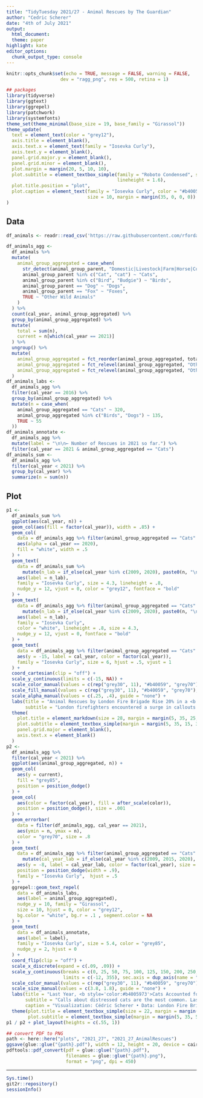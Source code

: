 ```yaml
---
title: "TidyTuesday 2021/27 - Animal Rescues by The Guardian"
author: "Cedric Scherer"
date: "4th of July 2021"
output:
  html_document:
  theme: paper
highlight: kate
editor_options:
  chunk_output_type: console
---
```

  
  ```r
knitr::opts_chunk$set(echo = TRUE, message = FALSE, warning = FALSE, 
                      dev = "ragg_png", res = 500, retina = 1)
```

```r
## packages
library(tidyverse)
library(ggtext)
library(ggrepel)
library(patchwork)
library(systemfonts)
theme_set(theme_minimal(base_size = 19, base_family = "Girassol"))
theme_update(
  text = element_text(color = "grey12"),
  axis.title = element_blank(),
  axis.text.x = element_text(family = "Iosevka Curly"),
  axis.text.y = element_blank(),
  panel.grid.major.y = element_blank(),
  panel.grid.minor = element_blank(),
  plot.margin = margin(20, 5, 10, 10),
  plot.subtitle = element_textbox_simple(family = "Roboto Condensed", size = 14,
                                         lineheight = 1.6),
  plot.title.position = "plot",
  plot.caption = element_text(family = "Iosevka Curly", color = "#b40059", hjust = .5,
                              size = 10, margin = margin(35, 0, 0, 0))
)
```

## Data

```r
df_animals <- readr::read_csv('https://raw.githubusercontent.com/rfordatascience/tidytuesday/master/data/2021/2021-06-29/animal_rescues.csv')
```

```r
df_animals_agg <-
  df_animals %>% 
  mutate(
    animal_group_aggregated = case_when(
      str_detect(animal_group_parent, "Domestic|Livestock|Farm|Horse|Cow|Sheep|Goat|Lamb|Bull") ~ "Other Domestic Animals",
      animal_group_parent %in% c("Cat", "cat") ~ "Cats",
      animal_group_parent %in% c("Bird", "Budgie") ~ "Birds",
      animal_group_parent == "Dog" ~ "Dogs",
      animal_group_parent == "Fox" ~ "Foxes",
      TRUE ~ "Other Wild Animals"
    )
  ) %>% 
  count(cal_year, animal_group_aggregated) %>% 
  group_by(animal_group_aggregated) %>% 
  mutate(
    total = sum(n),
    current = n[which(cal_year == 2021)]
  ) %>% 
  ungroup() %>% 
  mutate(
    animal_group_aggregated = fct_reorder(animal_group_aggregated, total),
    animal_group_aggregated = fct_relevel(animal_group_aggregated, "Other Domestic Animals", after = 0),
    animal_group_aggregated = fct_relevel(animal_group_aggregated, "Other Wild Animals", after = 0)
  )
df_animals_labs <-
  df_animals_agg %>% 
  filter(cal_year == 2016) %>% 
  group_by(animal_group_aggregated) %>% 
  mutate(n = case_when(
    animal_group_aggregated == "Cats" ~ 320,
    animal_group_aggregated %in% c("Birds", "Dogs") ~ 135,
    TRUE ~ 55
  ))
df_animals_annotate <-
  df_animals_agg %>% 
  mutate(label = "\n\n← Number of Rescues in 2021 so far.") %>% 
  filter(cal_year == 2021 & animal_group_aggregated == "Cats")
df_animals_sum <-
  df_animals_agg %>% 
  filter(cal_year < 2021) %>% 
  group_by(cal_year) %>% 
  summarize(n = sum(n))
```

## Plot

```r
p1 <- 
  df_animals_sum %>% 
  ggplot(aes(cal_year, n)) +
  geom_col(aes(fill = factor(cal_year)), width = .85) +
  geom_col(
    data = df_animals_agg %>% filter(animal_group_aggregated == "Cats" & cal_year < 2021),
    aes(alpha = cal_year == 2020),
    fill = "white", width = .5
  ) +
  geom_text(
    data = df_animals_sum %>% 
      mutate(n_lab = if_else(cal_year %in% c(2009, 2020), paste0(n, "\nRescues"), as.character(n))),
    aes(label = n_lab), 
    family = "Iosevka Curly", size = 4.3, lineheight = .8, 
    nudge_y = 12, vjust = 0, color = "grey12", fontface = "bold"
  ) +
  geom_text(
    data = df_animals_agg %>% filter(animal_group_aggregated == "Cats" & cal_year < 2021) %>% 
      mutate(n_lab = if_else(cal_year %in% c(2009, 2020), paste0(n, "\nCats"), as.character(n))), 
    aes(label = n_lab), 
    family = "Iosevka Curly",
    color = "white", lineheight = .8, size = 4.3, 
    nudge_y = 12, vjust = 0, fontface = "bold"
  ) +
  geom_text(
    data = df_animals_agg %>% filter(animal_group_aggregated == "Cats" & cal_year < 2021),
    aes(y = -15, label = cal_year, color = factor(cal_year)), 
    family = "Iosevka Curly", size = 6, hjust = .5, vjust = 1
  ) +
  coord_cartesian(clip = "off") +
  scale_y_continuous(limits = c(-15, NA)) +
  scale_color_manual(values = c(rep("grey30", 11), "#b40059", "grey70"), guide = "none") +
  scale_fill_manual(values = c(rep("grey30", 11), "#b40059", "grey70"), guide = "none") +
  scale_alpha_manual(values = c(.25, .4), guide = "none") +
  labs(title = "Animal Rescues by London Fire Brigade Rise 20% in a <b style='color:#b40059'>Pandemic Year</b>",
       subtitle = "London firefighters encountered a surge in callouts to rescue animals in 2020, figures show. The London fire brigade (LFB) was involved in 758 such incidents – more than two a day. The number of rescues rose by 20% compared with 2019 when there were 604, with the biggest rise coming in the number of non-domestic animals rescued, according to the data.") +
  theme(
    plot.title = element_markdown(size = 28, margin = margin(5, 35, 25, 35), color = "black"),
    plot.subtitle = element_textbox_simple(margin = margin(5, 35, 15, 35)),
    panel.grid.major = element_blank(),
    axis.text.x = element_blank()
  )
p2 <- 
  df_animals_agg %>% 
  filter(cal_year < 2021) %>% 
  ggplot(aes(animal_group_aggregated, n)) +
  geom_col(
    aes(y = current), 
    fill = "grey85",
    position = position_dodge()
  ) +
  geom_col(
    aes(color = factor(cal_year), fill = after_scale(color)),
    position = position_dodge(), size = .001
  ) +
  geom_errorbar(
    data = filter(df_animals_agg, cal_year == 2021),
    aes(ymin = n, ymax = n), 
    color = "grey70", size = .8
  ) +
  geom_text(
    data = df_animals_agg %>% filter(animal_group_aggregated == "Cats" & cal_year < 2021) %>% 
      mutate(cal_year_lab = if_else(cal_year %in% c(2009, 2015, 2020), as.character(cal_year), "•")),
    aes(y = -8, label = cal_year_lab, color = factor(cal_year), size = cal_year_lab == "•"),
    position = position_dodge(width = .9), 
    family = "Iosevka Curly",  hjust = .5
  ) +
  ggrepel::geom_text_repel(
    data = df_animals_labs,
    aes(label = animal_group_aggregated),
    nudge_y = 10, family = "Girassol",
    size = 10, hjust = 0, color = "grey12",
    bg.color = "white", bg.r = .1 , segment.color = NA
  ) +
  geom_text(
    data = df_animals_annotate,
    aes(label = label),
    family = "Iosevka Curly", size = 5.4, color = "grey85", 
    nudge_y = 2, hjust = 0
  ) +
  coord_flip(clip = "off") +
  scale_x_discrete(expand = c(.09, .09)) + 
  scale_y_continuous(breaks = c(0, 25, 50, 75, 100, 125, 150, 200, 250, 300, 350), 
                     limits = c(-12, 355), sec.axis = dup_axis(name = "Number of Rescues")) +
  scale_color_manual(values = c(rep("grey30", 11), "#b40059", "grey70"), guide = "none") +
  scale_size_manual(values = c(3.8, 1.8), guide = "none") +
  labs(title = "Last Year, <b style='color:#b4005973'>Cats Accounted for 45%</b> of London Fire Brigade Animal Rescues, but the Biggest Proportional Increases were among Birds and Foxes.",
       subtitle = "Calls about distressed cats are the most common. Last year 338 were helped compared with 269 in 2019. Not all of them were stuck up trees: some managed to find themselves under floorboards, solar panels and fridges, and up telegraph poles and chimneys.<br><br>The number of incidents involving foxes attended by the LFB last year nearly doubled, from 32 rescues in 2019 to 61 in 2020. The Fox Project, a charity dedicated to protecting foxes in the south-east, said the increase in the number of rescues might be down to people’s growing sympathy towards the animals since the start of the pandemic.",
       caption = "Visualization: Cédric Scherer • Data: London Fire Brigade (london.gov; last update: 31/05/2021 19:00) • Text: The Guardian (modified)") +
  theme(plot.title = element_textbox_simple(size = 22, margin = margin(15, 35, 20, 35), color = "black"),
        plot.subtitle = element_textbox_simple(margin = margin(5, 35, 50, 35)))
p1 / p2 + plot_layout(heights = c(.55, 1))
```


```r
## convert PDF to PNG
path <- here::here("plots", "2021_27", "2021_27_AnimalRescues")
ggsave(glue::glue("{path}.pdf"), width = 12, height = 20, device = cairo_pdf)
pdftools::pdf_convert(pdf = glue::glue("{path}.pdf"), 
                      filenames = glue::glue("{path}.png"),
                      format = "png", dpi = 450)
```


***
  
  ```r
Sys.time()
git2r::repository()
sessionInfo()
```